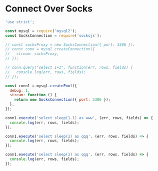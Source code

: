 
# Connect Over Socks

<Tabs>
  <TabItem value='index.js' default>

```js
'use strict';

const mysql = require('mysql2');
const SocksConnection = require('socksjs');

// const socksProxy = new SocksConnection({ port: 3306 });
// const conn = mysql.createConnection({
//   stream: socksProxy,
// });

// conn.query("select 1+1", function(err, rows, fields) {
//   console.log(err, rows, fields);
// });

const conn1 = mysql.createPool({
  debug: 1,
  stream: function () {
    return new SocksConnection({ port: 3306 });
  },
});

conn1.execute('select sleep(1.1) as www', (err, rows, fields) => {
  console.log(err, rows, fields);
});

conn1.execute('select sleep(1) as qqq', (err, rows, fields) => {
  console.log(err, rows, fields);
});

conn1.execute('select sleep(1) as qqq', (err, rows, fields) => {
  console.log(err, rows, fields);
});
```

  </TabItem>
</Tabs>
